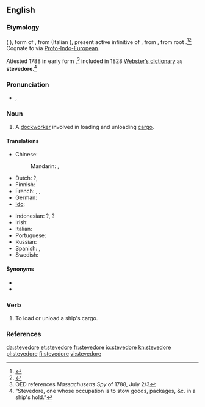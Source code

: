 ==English==
{{wikipedia}}
===Etymology===
{{etyl|es}} {{term|estibador|lang=es}} ({{etyl|pt|-}} {{term|estivador|lang=pt}}), form of {{term|estibar||to load|lang=es}}, from {{etyl|la}} {{term|stipare|stīpāre|lang=la}} (Italian {{term|stipare|lang=it}}), present active infinitive of {{term|stipo|stīpō|stuff|lang=la}}, from {{proto|Indo-European|stīpos}}, from root {{proto|Indo-European|steip-}}.<ref>{{R:Online Etymology Dictionary}}</ref><ref>{{R:Online Etymology Dictionary|stiff}}</ref> Cognate to {{term|stiff}} via [[Proto-Indo-European]].

Attested 1788 in early form {{term|stowadore}},<ref>OED references ''Massachusetts Spy'' of 1788, July 2/3</ref> included in 1828 [[w:Webster's dictionary|Webster’s dictionary]] as '''stevedore'''.<ref>“Stevedore, one whose occupation is to stow goods, packages, &c. in a ship's hold.”</ref>

===Pronunciation===
* {{a|UK}} {{IPA|/ˈstiː.vəˌdɔː(ɹ)/}}, {{SAMPA|/"sti:.v@%dO:(r\)/}}

===Noun===
{{en-noun}}

# A [[dockworker]] involved in loading and unloading [[cargo]].

====Translations====
{{trans-top|dockworker involved in loading and unloading cargo}}
* Chinese:
*: Mandarin: {{t|cmn|碼頭工人|sc=Hani}}, {{t|cmn|码头工人|tr=mǎtou gōngrén|sc=Hani}}
* Dutch: {{t|nl|dokwerker|m}}?, {{t+|nl|stuwadoor|m}}
* Finnish: {{t+|fi|ahtaaja}}
* French: {{t+|fr|stevedore|m}}, {{t|fr|manutentionnaire|m}}, {{t|fr|aconier|m}}
* German: {{t|de|Hafenarbeiter|m}}
* [[Ido]]: {{t-|io|stivisto|xs=Ido}}
{{trans-mid}}
* Indonesian: {{t|id|buruh kapal|xs=Indonesian}}?, {{t-|id|kuli|xs=Indonesian}}?
* Irish: {{t-|ga|stíbheadóir|m|xs=Irish}}
* Italian: {{t-|it|stivatore|m}}
* Portuguese: {{t+|pt|estivador|m}}
* Russian: {{t|ru|грузчик|m|tr=grúzčik}}
* Spanish: {{t|es|estibador|m}}, {{t|es|arrumador|m}}
* Swedish: {{t|sv|stuvare|c}}
{{trans-bottom}}

====Synonyms====
* {{l|en|longshoreman}}
* {{l|en|docker}}

===Verb===
{{en-verb|stevedor|ing}}

# {{transitive}} To load or unload a ship's cargo.

===References===
<references/>

[[da:stevedore]]
[[et:stevedore]]
[[fr:stevedore]]
[[io:stevedore]]
[[kn:stevedore]]
[[pl:stevedore]]
[[fi:stevedore]]
[[vi:stevedore]]
